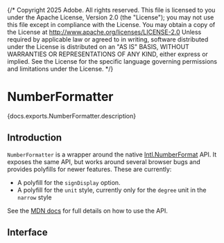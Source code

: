 {/* Copyright 2025 Adobe. All rights reserved.
This file is licensed to you under the Apache License, Version 2.0 (the "License");
you may not use this file except in compliance with the License. You may obtain a copy
of the License at http://www.apache.org/licenses/LICENSE-2.0
Unless required by applicable law or agreed to in writing, software distributed under
the License is distributed on an "AS IS" BASIS, WITHOUT WARRANTIES OR REPRESENTATIONS
OF ANY KIND, either express or implied. See the License for the specific language
governing permissions and limitations under the License. */}




# NumberFormatter

<PageDescription>{docs.exports.NumberFormatter.description}</PageDescription>

## Introduction

`NumberFormatter` is a wrapper around the native [Intl.NumberFormat](https://developer.mozilla.org/en-US/docs/Web/JavaScript/Reference/Global_Objects/Intl/NumberFormat) API. It exposes the same API, but works around several browser bugs and provides polyfills for newer features. These are currently:

* A polyfill for the `signDisplay` option.
* A polyfill for the `unit` style, currently only for the `degree` unit in the `narrow` style

See the [MDN docs](https://developer.mozilla.org/en-US/docs/Web/JavaScript/Reference/Global_Objects/Intl/NumberFormat) for full details on how to use the API.

## Interface

<ClassAPI links={docs.links} class={docs.exports.NumberFormatter} />